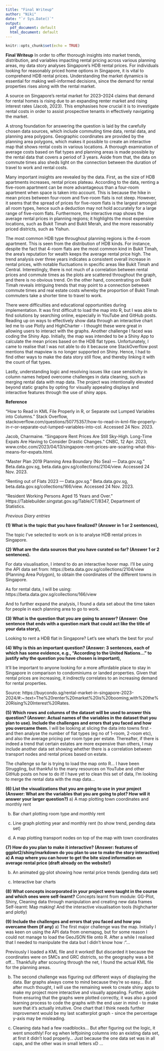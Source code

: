 ```yaml
---
title: "Final Writeup"
author: "Niki"
date: "`r Sys.Date()`"
output:
  pdf_document: default
  html_document: default
---
```


```r
knitr::opts_chunk$set(echo = TRUE)
```

**Final Writeup**
In order to offer thorough insights into market trends, distribution, and variables impacting rental pricing across various planning areas, my data story analyses Singapore's HDB rental prices. For individuals looking for reasonably priced home options in Singapore, it is vital to comprehend HDB rental prices. Understanding the market dynamics is essential for making well-informed decisions, since the demand for rental properties rises along with the rental market.

A source on Singapore's rental market for 2023–2024 claims that demand for rental homes is rising due to an expanding renter market and rising interest rates (Jacob, 2023). This emphasises how crucial it is to investigate rental costs in order to assist prospective tenants in effectively navigating the market.

A strong foundation for answering the question is laid by the carefully chosen data sources, which include commuting time data, rental data, and planning area polygons. Geographic coordinates are provided by the planning area polygons, which makes it possible to create an interactive map that shows rental costs in various locations. A thorough examination of average costs based on flat types and planning areas is made possible by the rental data that covers a period of 3 years. Aside from that, the data on commute times also sheds light on the connection between the duration of travel to work and rental costs.

Many important insights are revealed by the data. First, as the size of HDB apartments increases, rental prices plateau. According to the data, renting a five-room apartment can be more advantageous than a four-room apartment when space is taken into account. This is because the hike in mean prices between four-room and five-room flats is not steep. However, it seems that the spread of prices for five-room flats is the largest amongst all room types, hence such a deduction may not hold accurately for a large range of five-room flats. Furthermore, the interactive map shows the average rental prices in planning regions; it highlights the most expensive locations, such as Bukit Timah and Bukit Merah, and the more reasonably priced districts, such as Yishun.

The most common HDB type throughout planning regions is the 4-room apartment. This is seen from the distribution of HDB kinds. For instance, despite the fact that 4-room flats are the most common kind in Bukit Timah, the area's reputation for wealth keeps the average rental price high. The trend analysis over three years indicates a consistent overall increase in rental prices, with notable fluctuations in specific areas like Bukit Timah and Central. Interestingly, there is not much of a correlation between rental prices and commute times as the plots are scattered throughout the graph, and there is no obvious trend. On the other hand, concentrating on Bukit Timah reveals intriguing trends that may point to a connection between commute times and real estate costs whereby the proportion of Bukit Timah commuters take a shorter time to travel to work.

There were difficulties and educational opportunities during implementation. It was first difficult to load the map into R, but I was able to find solutions by searching online, especially in YouTube and GitHub posts. Reading up on ways to effectively show data through an interactive chart led me to use Plotly and HighCharter - I thought these were great in allowing users to interact with the graphs. Another challenge I faced was coding the Shiny App. Initially, the map was intended to be a Shiny App to calculate the mean prices based on the HDB flat types. Unfortunately, I came to realise that I was not able to do it because one StackOverflow post mentions that mapview is no longer supported on Shiny. Hence, I had to find other ways to make the data story still flow, and thereby linking it with the count of flat types. 

Lastly, understanding logic and resolving issues like case sensitivity in column names helped overcome challenges in data cleaning, such as merging rental data with map data. The project was intentionally elevated beyond static graphs by opting for visually appealing displays and interactive features through the use of shiny apps.

**Reference**

“How to Read in KML File Properly in R, or Separate out Lumped Variables into Columns.” Stack Overflow,
stackoverflow.com/questions/50775357/how-to-read-in-kml-file-properly-in-r-or-separate-out-lumped-variables-into-col. Accessed 24 Nov. 2023.

Jacob, Charmaine. “Singapore Rent Prices Are Still Sky-High. Long-Time Expats Are Having to Consider Drastic Changes.” CNBC, 12 Apr. 2023, www.cnbc.com/2023/04/13/singapore-rent-prices-are-soaring-what-this-means-for-expats.html.

“Master Plan 2019 Planning Area Boundary (No Sea) — Data.gov.sg.” Beta.data.gov.sg, beta.data.gov.sg/collections/2104/view. Accessed 24 Nov. 2023.

“Renting out of Flats 2023 — Data.gov.sg.” Beta.data.gov.sg, beta.data.gov.sg/collections/166/view. Accessed 24 Nov. 2023.

“Resident Working Persons Aged 15 Years and Over.” Https://Tablebuilder.singstat.gov.sg/Table/CT/8347, Department of Statistics.

*Previous Diary entries*

**(1) What is the topic that you have finalized? (Answer in 1 or 2 sentences),**

The topic I've selected to work on is to analyse HDB rental prices in Singapore.

**(2) What are the data sources that you have curated so far? (Answer 1 or 2 sentences).**

For data visualisation, I intend to do an interactive hover map. I'll be using the API data set from: https://beta.data.gov.sg/collections/2104/view (Planning Area Polygon), to obtain the coordinates of the different towns in Singapore.

As for rental data, I will be using: https://beta.data.gov.sg/collections/166/view

And to further expand the analysis, I found a data set about the time taken for people in each planning area to go to work.

**(3) What is the question that you are going to answer? (Answer: One sentence that ends with a question mark that could act like the title of your data story),**

Looking to rent a HDB flat in Singapore? Let’s see what’s the best for you!

**(4) Why is this an important question? (Answer: 3 sentences, each of which has some evidence, e.g., “According to the United Nations...” to justify why the question you have chosen is important),**

It'll be important to anyone looking for a more affordable place to stay in Singapore in comparison to condominiums or landed properties. Given that rental prices are increasing, it indirectly correlates to an increasing demand for rental properties.

Source: https://buycondo.sg/rental-market-in-singapore-2023-2024/#:~:text=The%20renter%20market%20is%20booming,with%20the%20Rising%20Interest%20Rates.


**(5) Which rows and columns of the dataset will be used to answer this question? (Answer: Actual names of the variables in the dataset that you plan to use). Include the challenges and errors that you faced and how you overcame them.**
I will be looking at slicing the data into towns first - and then analyse the number of flat types (eg no of 1-room, 2-room etc), and also the average pricing per room type per estate. Thereafter, if there is indeed a trend that certain estates are more expensive than others, I may include another data set showing whether there is a correlation between transport nodes and rental prices based on estate.

The challenge so far is trying to load the map onto R... I have been Struggling, but thankful to the many resources on YouTube and other GitHub posts on how to do it! I have yet to clean this set of data, I'm looking to merge the rental data with the map data... 

**(6) List the visualizations that you are going to use in your project (Answer: What are the variables that you are going to plot? How will it answer your larger question?)**
a) A map plotting town coordinates and monthly rent

b) Bar chart plotting room type and monthly rent

c) Line graph plotting year and monthly rent (to show trend, pending data set)

d) A map plotting transport nodes on top of the map with town coordinates


**(7) How do you plan to make it interactive? (Answer: features of ggplot2/shiny/markdown do you plan to use to make the story interactive) 
a) A map where you can hover to get the bite sized information on average rental price (draft already on the website!)**

b) An animated gg-plot showing how rental price trends (pending data set)

c) Interactive bar charts

**(8) What concepts incorporated in your project were taught in the course and which ones were self-learnt?**
Concepts learnt from module: GG-Plot, Shiny, Cleaning data through manipulation and creating new data frames
Self-learnt: Map making! And the interactive visualisation tools (highcharter and plotly)

**(9) Include the challenges and errors that you faced and how you overcame them (if any)**
a) The first major challenge was the map. Initially I was keen on using the API data from onemapsg, but for some reason I could not manage to load the GeoJSON file onto R. After a while I realised that I needed to manipulate the data but I didn't know how :"... 

Previously I loaded a KML file and it worked! But discarded it because the coordinates were on SMCs and GRC districts, so the geography was a bit off... Thankfully after scouring through the net, I found the actual KML file for the planning areas.

b) The second challenge was figuring out different ways of displaying the data. Bar graphs always come to mind because they're so easy... But after much thought, I will use the remaining week to create shiny apps to make my project more interactive and visually appealing. Further, aside from ensuring that the graphs were plotted correctly, it was also a good learning process to code the graphs with the end user in mind - to make sure that it's actually intuitive. One chart that I think needs further improvement would be my last scatterplot graph - since the percentage y-axis may be misleading.

c) Cleaning data had a few roadblocks... But after figuring out the logic, it went smoothly! For eg when leftjoining columns into an existing data set, at first it didn't load properly... Just because the one data set was in all caps, and the other was in small letters xD ... 

